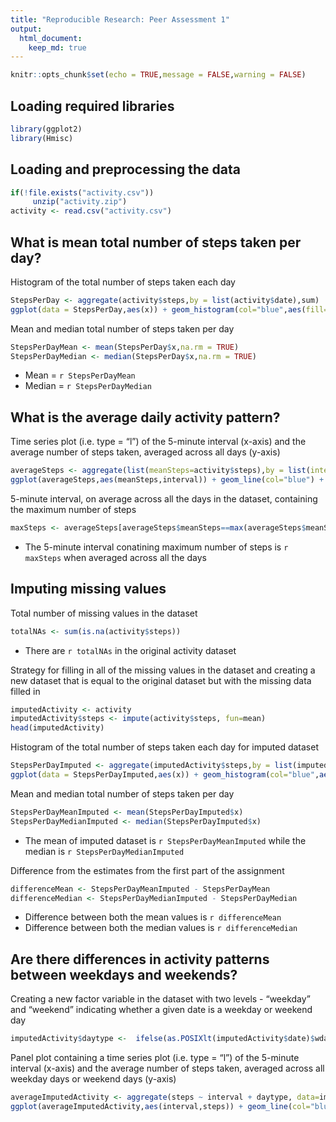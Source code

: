 ---
title: "Reproducible Research: Peer Assessment 1"
output: 
  html_document:
    keep_md: true
---

```{r setup, include=FALSE}
knitr::opts_chunk$set(echo = TRUE,message = FALSE,warning = FALSE)
```
## Loading required libraries
```{r}
library(ggplot2)
library(Hmisc)
```

## Loading and preprocessing the data


```{r}
if(!file.exists("activity.csv"))
     unzip("activity.zip")
activity <- read.csv("activity.csv")
```


## What is mean total number of steps taken per day?

Histogram of the total number of steps taken each day

```{r}
StepsPerDay <- aggregate(activity$steps,by = list(activity$date),sum)
ggplot(data = StepsPerDay,aes(x)) + geom_histogram(col="blue",aes(fill=..count..)) + xlab("Steps Per Day") + ggtitle("Total Steps Taken Each Day")
```


Mean and median total number of steps taken per day

```{r}
StepsPerDayMean <- mean(StepsPerDay$x,na.rm = TRUE)
StepsPerDayMedian <- median(StepsPerDay$x,na.rm = TRUE)
```

* Mean = `r StepsPerDayMean`
* Median = `r StepsPerDayMedian`

## What is the average daily activity pattern?

Time series plot (i.e. type = "l") of the 5-minute interval (x-axis) and the average number of steps taken, averaged across all days (y-axis)

```{r}
averageSteps <- aggregate(list(meanSteps=activity$steps),by = list(interval=activity$interval),mean,na.rm=TRUE)
ggplot(averageSteps,aes(meanSteps,interval)) + geom_line(col="blue") + xlab("5-minute Interval") + ylab("Average Number Of Steps") + ggtitle("Average Number Of Steps vs 5-minute Interval")
```



5-minute interval, on average across all the days in the dataset, containing the maximum number of steps

```{r}
maxSteps <- averageSteps[averageSteps$meanSteps==max(averageSteps$meanSteps),1]
```

* The 5-minute interval conatining maximum number of steps is `r maxSteps` when averaged across all the days

## Imputing missing values

Total number of missing values in the dataset

```{r}
totalNAs <- sum(is.na(activity$steps))
```
* There are `r totalNAs` in the original activity dataset

Strategy for filling in all of the missing values in the dataset and creating a new dataset that is equal to the original dataset but with the missing data filled in

```{r}
imputedActivity <- activity
imputedActivity$steps <- impute(activity$steps, fun=mean)
head(imputedActivity)
```

Histogram of the total number of steps taken each day for imputed dataset

```{r}
StepsPerDayImputed <- aggregate(imputedActivity$steps,by = list(imputedActivity$date),sum)
ggplot(data = StepsPerDayImputed,aes(x)) + geom_histogram(col="blue",aes(fill=..count..)) + xlab("Steps Per Day For Imputed Dataset") + ggtitle("Steps Taken Each Day For Imputed Dataset")
```


Mean and median total number of steps taken per day

```{r}
StepsPerDayMeanImputed <- mean(StepsPerDayImputed$x)
StepsPerDayMedianImputed <- median(StepsPerDayImputed$x)
```

* The mean of imputed dataset is `r StepsPerDayMeanImputed` while the median is `r StepsPerDayMedianImputed`

Difference from the estimates from the first part of the assignment

```{r}
differenceMean <- StepsPerDayMeanImputed - StepsPerDayMean
differenceMedian <- StepsPerDayMedianImputed - StepsPerDayMedian
```

* Difference between both the mean values is `r differenceMean`
* Difference between both the median values is `r differenceMedian`


## Are there differences in activity patterns between weekdays and weekends?

Creating a new factor variable in the dataset with two levels - "weekday"
and "weekend" indicating whether a given date is a weekday or weekend
day

```{r}
imputedActivity$daytype <-  ifelse(as.POSIXlt(imputedActivity$date)$wday %in% c(0,6), 'weekend', 'weekday')
```
Panel plot containing a time series plot (i.e. type = "l") of the 5-minute interval (x-axis) and the average number of steps taken, averaged across all weekday days or weekend days (y-axis)

```{r}
averageImputedActivity <- aggregate(steps ~ interval + daytype, data=imputedActivity, mean)
ggplot(averageImputedActivity,aes(interval,steps)) + geom_line(col="blue") + facet_grid(daytype~.) + xlab("Average number of steps taken") + ylab("5-minute interval") + ggtitle("Average Steps vs 5-min Interval - Weekdays & Weekends")
```



